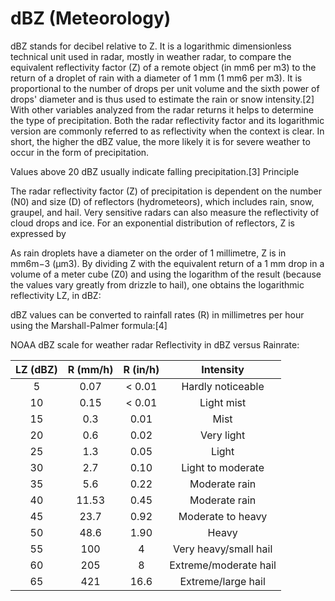 # dBZ (Meteorology)

dBZ stands for decibel relative to Z. It is a logarithmic dimensionless technical unit used in radar, mostly in weather radar, to compare the equivalent reflectivity factor (Z) of a remote object (in mm6 per m3) to the return of a droplet of rain with a diameter of 1 mm (1 mm6 per m3). It is proportional to the number of drops per unit volume and the sixth power of drops' diameter and is thus used to estimate the rain or snow intensity.[2] With other variables analyzed from the radar returns it helps to determine the type of precipitation. Both the radar reflectivity factor and its logarithmic version are commonly referred to as reflectivity when the context is clear. In short, the higher the dBZ value, the more likely it is for severe weather to occur in the form of precipitation.

Values above 20 dBZ usually indicate falling precipitation.[3]
Principle

The radar reflectivity factor (Z) of precipitation is dependent on the number (N0) and size (D) of reflectors (hydrometeors), which includes rain, snow, graupel, and hail. Very sensitive radars can also measure the reflectivity of cloud drops and ice. For an exponential distribution of reflectors, Z is expressed by



As rain droplets have a diameter on the order of 1 millimetre, Z is in mm6m−3 (μm3). By dividing Z with the equivalent return of a 1 mm drop in a volume of a meter cube (Z0) and using the logarithm of the result (because the values vary greatly from drizzle to hail), one obtains the logarithmic reflectivity LZ, in dBZ:

dBZ values can be converted to rainfall rates (R) in millimetres per hour using the Marshall-Palmer formula:[4]


NOAA dBZ scale for weather radar
Reflectivity in dBZ versus Rainrate:



| LZ (dBZ)  	| R (mm/h)  	| R (in/h)  	|       Intensity        	|
|:---------:	|:---------:	|:---------:	|:----------------------:	|
| 5         	| 0.07      	| < 0.01    	| Hardly noticeable      	|
| 10        	| 0.15      	| < 0.01    	| Light mist             	|
| 15        	| 0.3       	| 0.01      	| Mist                   	|
| 20        	| 0.6       	| 0.02      	| Very light             	|
| 25        	| 1.3       	| 0.05      	| Light                  	|
| 30        	| 2.7       	| 0.10      	| Light to moderate      	|
| 35        	| 5.6       	| 0.22      	| Moderate rain          	|
| 40        	| 11.53     	| 0.45      	| Moderate rain          	|
| 45        	| 23.7      	| 0.92      	| Moderate to heavy      	|
| 50        	| 48.6      	| 1.90      	| Heavy                  	|
| 55        	| 100       	| 4         	| Very heavy/small hail  	|
| 60        	| 205       	| 8         	| Extreme/moderate hail  	|
| 65        	| 421       	| 16.6      	| Extreme/large hail     	|
